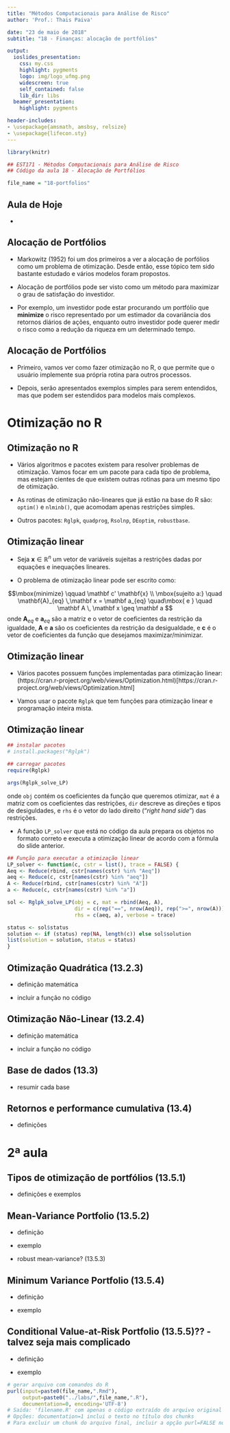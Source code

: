 ```yaml
---
title: "Métodos Computacionais para Análise de Risco"
author: 'Prof.: Thais Paiva'

date: "23 de maio de 2018"
subtitle: "18 - Finanças: alocação de portfólios"

output:
  ioslides_presentation:
    css: my.css
    highlight: pygments
    logo: img/logo_ufmg.png
    widescreen: true
    self_contained: false
    lib_dir: libs
  beamer_presentation:
    highlight: pygments

header-includes:
- \usepackage{amsmath, amsbsy, relsize}
- \usepackage{lifecon.sty}
---
```


```r
library(knitr)
```

```r
## EST171 - Métodos Computacionais para Análise de Risco
## Código da aula 18 - Alocação de Portfólios

```

```r
file_name = "18-portfolios"
```



## Aula de Hoje

- 


## Alocação de Portfólios

- Markowitz (1952) foi um dos primeiros a ver a alocação de porfólios como um problema de otimização. Desde então, esse tópico tem sido bastante estudado e vários modelos foram propostos.

- Alocação de portfólios pode ser visto como um método para maximizar o grau de satisfação do investidor.

- Por exemplo, um investidor pode estar procurando um portfólio que **minimize** o risco representado por um estimador da covariância dos retornos diários de ações, enquanto outro investidor pode querer medir o risco como a redução da riqueza em um determinado tempo.


## Alocação de Portfólios

- Primeiro, vamos ver como fazer otimização no R, o que permite que o usuário implemente sua própria rotina para outros processos.

- Depois, serão apresentados exemplos simples para serem entendidos, mas que podem ser estendidos para modelos mais complexos.


# Otimização no R


## Otimização no R

- Vários algoritmos e pacotes existem para resolver problemas de otimização. Vamos focar em um pacote para cada tipo de problema, mas estejam cientes de que existem outras rotinas para um mesmo tipo de otimização.

- As rotinas de otimização não-lineares que já estão na base do R são: `optim()` e `nlminb()`, que acomodam apenas restrições simples.

- Outros pacotes: `Rglpk`, `quadprog`, `Rsolnp`, `DEoptim`, `robustbase`.


## Otimização linear

- Seja $\mathbf x \in \mathbb{R}^n$ um vetor de variáveis sujeitas a restrições dadas por equações e inequações lineares.

- O problema de <span class="black">otimização linear</span> pode ser escrito como:

$$\mbox{minimize} \qquad \mathbf c' \mathbf{x} \\ \mbox{sujeito a:} \quad \mathbf{A}_{eq} \,\mathbf x = \mathbf a_{eq} \quad\mbox{ e } \quad \mathbf A \, \mathbf x \geq \mathbf a $$
onde $\mathbf{A}_{eq}$ e $\mathbf{a}_{eq}$ são a matriz e o vetor de coeficientes da restrição da igualdade, $\mathbf{A}$ e $\mathbf{a}$ são os coeficientes da restrição da desigualdade, e $\mathbf{c}$ é o vetor de coeficientes da função que desejamos maximizar/minimizar.


## Otimização linear

- Vários pacotes possuem funções implementadas para otimização linear:
(https://cran.r-project.org/web/views/Optimization.html)[https://cran.r-project.org/web/views/Optimization.html]

- Vamos usar o pacote `Rglpk` que tem funções para otimização linear e programação inteira mista.


## Otimização linear

```r
## instalar pacotes
# install.packages("Rglpk")

## carregar pacotes
require(Rglpk)

```

```r
args(Rglpk_solve_LP)
```

onde `obj` contém os coeficientes da função que queremos otimizar, `mat` é a matriz com os coeficientes das restrições, `dir` descreve as direções e tipos de desiguldades, e `rhs` é o vetor do lado direito ("*right hand side*") das restrições.

- A função `LP_solver` que está no código da aula prepara os objetos no formato correto e executa a otimização linear de acordo com a fórmula do slide anterior.

```r
## Função para executar a otimização linear
LP_solver <- function(c, cstr = list(), trace = FALSE) {
Aeq <- Reduce(rbind, cstr[names(cstr) %in% "Aeq"])
aeq <- Reduce(c, cstr[names(cstr) %in% "aeq"])
A <- Reduce(rbind, cstr[names(cstr) %in% "A"])
a <- Reduce(c, cstr[names(cstr) %in% "a"])

sol <- Rglpk_solve_LP(obj = c, mat = rbind(Aeq, A), 
                      dir = c(rep("==", nrow(Aeq)), rep(">=", nrow(A))),
                      rhs = c(aeq, a), verbose = trace)

status <- sol$status
solution <- if (status) rep(NA, length(c)) else sol$solution
list(solution = solution, status = status)
}

```


## Otimização Quadrática (13.2.3)

- definição matemática

- incluir a função no código


## Otimização Não-Linear (13.2.4)

- definição matemática

- incluir a função no código


## Base de dados (13.3)

- resumir cada base


## Retornos e performance cumulativa (13.4)

- definições



# 2ª aula


## Tipos de otimização de portfólios (13.5.1)

- definições e exemplos


## Mean-Variance Portfolio (13.5.2)

- definição

- exemplo

- robust mean-variance? (13.5.3)


## Minimum Variance Portfolio (13.5.4)

- definição

- exemplo


## Conditional Value-at-Risk Portfolio (13.5.5)?? - talvez seja mais complicado

- definição

- exemplo

[//]: # ##########################################################
[//]: # Para gerar arquivo com apenas os comandos do R desta aula
```r
# gerar arquivo com comandos do R
purl(input=paste0(file_name,".Rmd"),
     output=paste0("../labs/",file_name,".R"),
     documentation=0, encoding='UTF-8')
# Saída: 'filename.R' com apenas o código extraído do arquivo original
# Opções: documentation=1 inclui o texto no título dos chunks
# Para excluir um chunk do arquivo final, incluir a opção purl=FALSE no cabeçalho do chunk
```








